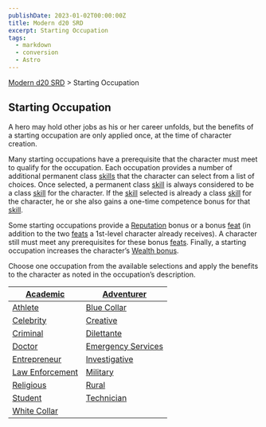 ```yaml
---
publishDate: 2023-01-02T00:00:00Z
title: Modern d20 SRD
excerpt: Starting Occupation
tags:
  - markdown
  - conversion
  - Astro
---
```


[Modern d20 SRD](/#modernD20) > Starting Occupation

## Starting Occupation

A hero may hold other jobs as his or her career unfolds, but the benefits of a starting occupation are only applied once, at the time of character creation.

Many starting occupations have a prerequisite that the character must meet to qualify for the occupation. Each occupation provides a number of additional permanent class [skills](modern-d20-srd-skills-index) that the character can select from a list of choices. Once selected, a permanent class [skill](modern-d20-srd-skills-index) is always considered to be a class [skill](modern-d20-srd-skills-index) for the character. If the [skill](modern-d20-srd-skills-index) selected is already a class [skill](modern-d20-srd-skills-index) for the character, he or she also gains a one-time competence bonus for that [skill](modern-d20-srd-skills-index).

Some starting occupations provide a [Reputation](modern-d20-srd-reputation-index) bonus or a bonus [feat](modern-d20-srd-feats-index) (in addition to the two [feats](modern-d20-srd-feats-index) a 1st-level character already receives). A character still must meet any prerequisites for these bonus [feats](modern-d20-srd-feats-index). Finally, a starting occupation increases the character’s [Wealth bonus](modern-d20-srd-wealth-wealth-bonus).

Choose one occupation from the available selections and apply the benefits to the character as noted in the occupation’s description.

| [Academic](modern-d20-srd-starting-occupation-academic) | [Adventurer](modern-d20-srd-starting-occupation-adventurer) |
|---|---|
| [Athlete](modern-d20-srd-starting-occupation-athlete) | [Blue Collar](modern-d20-srd-starting-occupation-blue-collar) |
| [Celebrity](modern-d20-srd-starting-occupation-celebrity) | [Creative](modern-d20-srd-starting-occupation-creative) |
| [Criminal](modern-d20-srd-starting-occupation-criminal) | [Dilettante](modern-d20-srd-starting-occupation-dilettante) |
| [Doctor](modern-d20-srd-starting-occupation-doctor) | [Emergency Services](modern-d20-srd-starting-occupation-emergency-services) |
| [Entrepreneur](modern-d20-srd-starting-occupation-entrepreneur) | [Investigative](modern-d20-srd-starting-occupation-investigative) |
| [Law Enforcement](modern-d20-srd-starting-occupation-law-enforcement) | [Military](modern-d20-srd-starting-occupation-military) |
| [Religious](modern-d20-srd-starting-occupation-religious) | [Rural](modern-d20-srd-starting-occupation-rural) |
| [Student](modern-d20-srd-starting-occupation-student) | [Technician](modern-d20-srd-starting-occupation-technician) |
| [White Collar](modern-d20-srd-starting-occupation-white-collar) |
